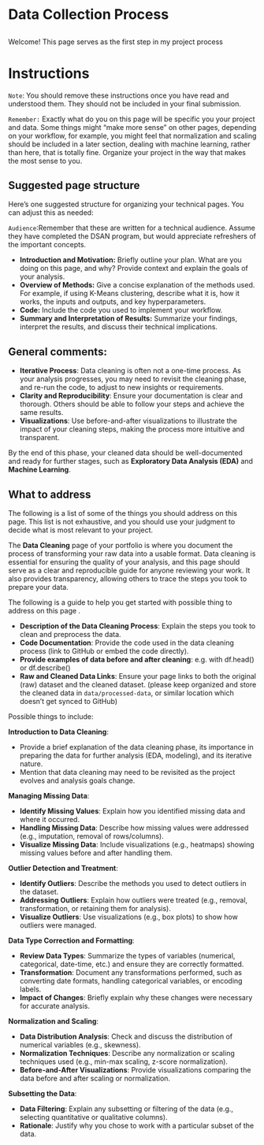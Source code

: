 # Data Collection Process





## 

Welcome! This page serves as the first step in my project process


# Instructions 

`Note`: You should remove these instructions once you have read and understood them. They should not be included in your final submission.

`Remember:` Exactly what do you on this page will be specific you your project and data. Some things might "make more sense" on other pages, depending on your workflow, for example, you might feel that normalization and scaling should be included in a later section, dealing with machine learning, rather than here, that is totally fine. Organize your project in the way that makes the most sense to you.  

## Suggested page structure

Here’s one suggested structure for organizing your technical pages. You can adjust this as needed:

`Audience`:Remember that these are written for a technical audience. Assume they have completed the DSAN program, but would appreciate refreshers of the important concepts. 

- **Introduction and Motivation:** Briefly outline your plan. What are you doing on this page, and why? Provide context and explain the goals of your analysis.
- **Overview of Methods:** Give a concise explanation of the methods used. For example, if using K-Means clustering, describe what it is, how it works, the inputs and outputs, and key hyperparameters.
- **Code:** Include the code you used to implement your workflow.
- **Summary and Interpretation of Results:** Summarize your findings, interpret the results, and discuss their technical implications.

## General comments:

- **Iterative Process**: Data cleaning is often not a one-time process. As your analysis progresses, you may need to revisit the cleaning phase, and re-run the code, to adjust to new insights or requirements.
- **Clarity and Reproducibility**: Ensure your documentation is clear and thorough. Others should be able to follow your steps and achieve the same results.
- **Visualizations**: Use before-and-after visualizations to illustrate the impact of your cleaning steps, making the process more intuitive and transparent.

By the end of this phase, your cleaned data should be well-documented and ready for further stages, such as **Exploratory Data Analysis (EDA)** and **Machine Learning**.

## What to address 

The following is a list of some of the things you should address on this page. This list is not exhaustive, and you should use your judgment to decide what is most relevant to your project.

The **Data Cleaning** page of your portfolio is where you document the process of transforming your raw data into a usable format. Data cleaning is essential for ensuring the quality of your analysis, and this page should serve as a clear and reproducible guide for anyone reviewing your work. It also provides transparency, allowing others to trace the steps you took to prepare your data.

The following is a guide to help you get started with possible thing to address on this page .

- **Description of the Data Cleaning Process**: Explain the steps you took to clean and preprocess the data.
- **Code Documentation**: Provide the code used in the data cleaning process (link to GitHub or embed the code directly).
- **Provide examples of data before and after cleaning**: e.g. with df.head() or df.describe()
- **Raw and Cleaned Data Links**: Ensure your page links to both the original (raw) dataset and the cleaned dataset. (please keep organized and store the cleaned data in `data/processed-data`, or similar location which doesn't get synced to GitHub)

Possible things to include:

**Introduction to Data Cleaning**:

- Provide a brief explanation of the data cleaning phase, its importance in preparing the data for further analysis (EDA, modeling), and its iterative nature.
- Mention that data cleaning may need to be revisited as the project evolves and analysis goals change.

**Managing Missing Data**:

- **Identify Missing Values**: Explain how you identified missing data and where it occurred.
- **Handling Missing Data**: Describe how missing values were addressed (e.g., imputation, removal of rows/columns).
- **Visualize Missing Data**: Include visualizations (e.g., heatmaps) showing missing values before and after handling them.

**Outlier Detection and Treatment**:

- **Identify Outliers**: Describe the methods you used to detect outliers in the dataset.
- **Addressing Outliers**: Explain how outliers were treated (e.g., removal, transformation, or retaining them for analysis).
- **Visualize Outliers**: Use visualizations (e.g., box plots) to show how outliers were managed.


**Data Type Correction and Formatting**:

- **Review Data Types**: Summarize the types of variables (numerical, categorical, date-time, etc.) and ensure they are correctly formatted.
- **Transformation**: Document any transformations performed, such as converting date formats, handling categorical variables, or encoding labels.
- **Impact of Changes**: Briefly explain why these changes were necessary for accurate analysis.

**Normalization and Scaling**:

- **Data Distribution Analysis**: Check and discuss the distribution of numerical variables (e.g., skewness).
- **Normalization Techniques**: Describe any normalization or scaling techniques used (e.g., min-max scaling, z-score normalization).
- **Before-and-After Visualizations**: Provide visualizations comparing the data before and after scaling or normalization.

**Subsetting the Data**:

- **Data Filtering**: Explain any subsetting or filtering of the data (e.g., selecting quantitative or qualitative columns).
- **Rationale**: Justify why you chose to work with a particular subset of the data.



